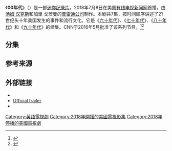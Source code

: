 {{Infobox television
| name                = 00年代
| eng_name      = ''The 2000s''
| image                    = 
| genre                    = 纪录片
| theme_music_composer     = {{tsl|en|Blake Neely||}}
| composer                 = Nathaniel Blume
| country                  = [[美国|美国]]
| num_seasons              = 1
| num_episodes             = 7
| runtime                  = 60分钟
| network                  = [[有线电视新闻网|有线电视新闻网]]
| picture_format           = [[高清电视|HDTV]]
| executive_producer       = [[汤姆·汉克斯|汤姆·汉克斯]]<br />{{tsl|en|Gary Goetzman||}}<br />Mark Herzog
| producer                 = Alex Fleming<br />Michael Goetzman<br />Patrick Roscoe<br />Gina Scarlata
| cinematography           = Jack Kney
| editor                   = Jason Hardwick
| company                  = [[有线电视新闻网|有线电视新闻网]]<br />[[普雷通公司|普雷通公司]]<br />Herzog & Company
| first_aired              = {{Start date|2018|07|8}}
| last_aired               = {{End date|2018|08|19}}
| preceded_by              = 《[[九十年代_(電視劇)|九十年代]]》
| followed_by              = 《[[电影简史_(电视剧)|电影简史]]》<ref>{{Cite web |url=http://cnnpressroom.blogs.cnn.com/2019/06/10/cnn-takes-viewers-to-the-movies-on-sunday-july-7/ |title=存档副本 |accessdate=2020-07-14 |archive-date=2019-12-03 |archive-url=https://web.archive.org/web/20191203143718/http://cnnpressroom.blogs.cnn.com/2019/06/10/cnn-takes-viewers-to-the-movies-on-sunday-july-7/ |dead-url=no }}</ref>
| website                  = http://cnn.com/shows/the-2000s-original-series
}}

《'''00年代'''》（{{lang-en|''The 2000s''}}）是一部[[迷你剧集|迷你]][[纪录片|纪录片]]，2018年7月8日在美国[[有线电视新闻网|有线电视新闻网]]首播，由[[汤姆·汉克斯|汤姆·汉克斯]]和加里·戈茨曼的[[普雷通公司|普雷通公司]]制作。本剧共7集，按时间顺序讲述了21世纪头十年美国发生的事件和流行文化。它是《[[六十年代_(电视剧)|六十年代]]》、《[[七十年代_(电视剧)|七十年代]]》、《[[八十年代_(电视剧)|八十年代]]》和《[[九十年代_(电视剧)|九十年代]]》的续集。CNN于2016年5月批准了该系列节目。<ref>{{Cite web|url=https://variety.com/2016/tv/news/cnn-greenlights-the-nineties-documentaries-1201777468/|title=CNN Greenlights ‘The Nineties’ and Series on Comedy, Music|last=Steinberg|first=Brian|date=2016-05-18|website=Variety|language=en|access-date=2019-07-04|archive-date=2019-07-04|archive-url=https://web.archive.org/web/20190704044519/https://variety.com/2016/tv/news/cnn-greenlights-the-nineties-documentaries-1201777468/|dead-url=no}}</ref><ref>{{cite web|url=http://cnnpressroom.blogs.cnn.com/2018/06/14/cnn-original-series-the-2000s-premieres-sunday-july-8/|title=CNN Original Series, "The 2000s," Premieres Sunday, July 8|publisher=[[有线电视新闻网|有线电视新闻网]]|accessdate=2018-07-04|archive-date=2018-06-27|archive-url=https://web.archive.org/web/20180627140748/http://cnnpressroom.blogs.cnn.com/2018/06/14/cnn-original-series-the-2000s-premieres-sunday-july-8/|dead-url=no}}</ref>

== 分集 ==
{{Episode table|total_width=72|overall=|title=|airdate=|viewers=|country=US|episodes=
{{Episode list
| EpisodeNumber=1
| Title= The Platinum Age of Television 
| OriginalAirDate={{Start date|2018|7|8}} 
| ShortSummary=
| Viewers=0.835<ref>{{cite web|title=Scoreboard: Sunday, July 8|url=http://www.adweek.com/tvnewser/scoreboard-sunday-july-8|website=TVNewser|accessdate=2020-07-14|archive-date=2020-07-17|archive-url=https://web.archive.org/web/20200717070435/https://www.adweek.com/tvnewser/scoreboard-sunday-july-8/|dead-url=no}}</ref>
}}

{{Episode list
| EpisodeNumber=2
| Title= Mission Accomplished 
| OriginalAirDate={{Start date|2018|7|15}} 
| ShortSummary=
| Viewers=0.675<ref>{{cite web|title=Scoreboard: Sunday, July 15|url=http://www.adweek.com/tvnewser/scoreboard-sunday-july-15|website=TVNewser|accessdate=2020-07-14|archive-date=2020-07-15|archive-url=https://web.archive.org/web/20200715105655/https://www.adweek.com/tvnewser/scoreboard-sunday-july-15/|dead-url=no}}</ref>
}}

{{Episode list
| EpisodeNumber=3
| Title= Quagmire: Bush's Second Term 
| OriginalAirDate={{Start date|2018|7|22}} 
| ShortSummary=
| Viewers=0.736<ref>{{cite web|title=Scoreboard: Sunday, July 22|url=http://www.adweek.com/tvnewser/scoreboard-sunday-july-22|website=TVNewser|accessdate=2020-07-14|archive-date=2020-07-17|archive-url=https://web.archive.org/web/20200717155940/https://www.adweek.com/tvnewser/scoreboard-sunday-july-22/|dead-url=no}}</ref>
}}

{{Episode list
| EpisodeNumber=4
| Title= The I Decade 
| OriginalAirDate={{Start date|2018|7|29}} 
| ShortSummary=
| Viewers=0.684<ref>{{cite web|title=Scoreboard: Sunday, July 29|url=http://www.adweek.com/tvnewser/scoreboard-sunday-july-29|website=TVNewser|accessdate=2020-07-14|archive-date=2020-07-17|archive-url=https://web.archive.org/web/20200717014255/https://www.adweek.com/tvnewser/scoreboard-sunday-july-29/|dead-url=no}}</ref>
}}

{{Episode list
| EpisodeNumber=5
| Title= The Financial Crisis 
| OriginalAirDate={{Start date|2018|8|5}} 
| ShortSummary=
| Viewers=0.638<ref>{{cite web|title=Scoreboard: Sunday, Aug. 5|url=http://www.adweek.com/tvnewser/scoreboard-sunday-aug-5|website=TVNewser|accessdate=2020-07-14|archive-date=2020-07-15|archive-url=https://web.archive.org/web/20200715135230/https://www.adweek.com/tvnewser/scoreboard-sunday-aug-5/|dead-url=no}}</ref>
}}

{{Episode list
| EpisodeNumber=6
| Title= Yes We Can 
| OriginalAirDate={{Start date|2018|8|12}} 
| ShortSummary=
| Viewers=0.789<ref>{{cite web|title=Scoreboard: Sunday, Aug. 12|url=http://www.adweek.com/tvnewser/scoreboard-sunday-aug-12|website=TVNewser|accessdate=2020-07-14|archive-date=2020-07-16|archive-url=https://web.archive.org/web/20200716204445/https://www.adweek.com/tvnewser/scoreboard-sunday-aug-12/|dead-url=no}}</ref>
}}

{{Episode list
| EpisodeNumber=7
| Title=I Want My MP3
| OriginalAirDate={{Start date|2018|8|19}} 
| ShortSummary=
| Viewers=0.692<ref>{{cite web|title=Scoreboard: Sunday, Aug. 19|url=http://www.adweek.com/tvnewser/scoreboard-sunday-aug-19|website=TVNewser|accessdate=2020-07-14|archive-date=2020-07-16|archive-url=https://web.archive.org/web/20200716041116/https://www.adweek.com/tvnewser/scoreboard-sunday-aug-19/|dead-url=no}}</ref>
}}
}}

== 参考来源 ==
{{reflist}}

== 外部链接 ==
*{{Official website|http://cnn.com/shows/the-2000s-original-series}}
*[https://www.youtube.com/watch?v=VzQXfdlq7eo Official trailer]{{Wayback|url=https://www.youtube.com/watch?v=VzQXfdlq7eo |date=20200811121029 }}
*{{IMDb title|8651972|The 2000s}}

{{DEFAULTSORT:The 2000s (miniseries)}}
[[Category:英語電視劇|Category:英語電視劇]]
[[Category:2018年開播的美國電視影集|Category:2018年開播的美國電視影集]]
[[Category:2018年停播的美國電視劇|Category:2018年停播的美國電視劇]]